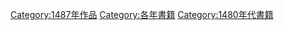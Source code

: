 {{Commonscat|1487 books}}

[[Category:1487年作品|Category:1487年作品]]
[[Category:各年書籍|Category:各年書籍]]
[[Category:1480年代書籍|Category:1480年代書籍]]